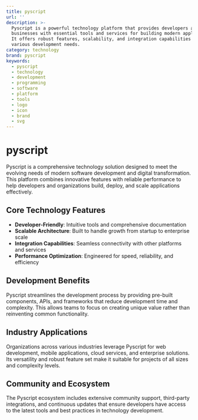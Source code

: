 ```yaml
---
title: pyscript
url: ''
description: >-
  Pyscript is a powerful technology platform that provides developers and
  businesses with essential tools and services for building modern applications.
  It offers robust features, scalability, and integration capabilities for
  various development needs.
category: technology
brand: pyscript
keywords:
  - pyscript
  - technology
  - development
  - programming
  - software
  - platform
  - tools
  - logo
  - icon
  - brand
  - svg
---
```


# pyscript

Pyscript is a comprehensive technology solution designed to meet the evolving needs of modern software development and digital transformation. This platform combines innovative features with reliable performance to help developers and organizations build, deploy, and scale applications effectively.

## Core Technology Features

- **Developer-Friendly**: Intuitive tools and comprehensive documentation
- **Scalable Architecture**: Built to handle growth from startup to enterprise scale
- **Integration Capabilities**: Seamless connectivity with other platforms and services
- **Performance Optimization**: Engineered for speed, reliability, and efficiency

## Development Benefits

Pyscript streamlines the development process by providing pre-built components, APIs, and frameworks that reduce development time and complexity. This allows teams to focus on creating unique value rather than reinventing common functionality.

## Industry Applications

Organizations across various industries leverage Pyscript for web development, mobile applications, cloud services, and enterprise solutions. Its versatility and robust feature set make it suitable for projects of all sizes and complexity levels.

## Community and Ecosystem

The Pyscript ecosystem includes extensive community support, third-party integrations, and continuous updates that ensure developers have access to the latest tools and best practices in technology development.
